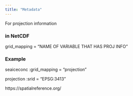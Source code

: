 ```yaml
---
title: "Metadata"
---
```

:::{.callout-warning title="Note"}
For projection information
:::

### in NetCDF
grid_mapping = "NAME OF VARIABLE THAT HAS PROJ INFO"

### Example

seaiceconc 
    :grid_mapping = "projection"

projection 
    :srid = "EPSG:3413"

https://spatialreference.org/

